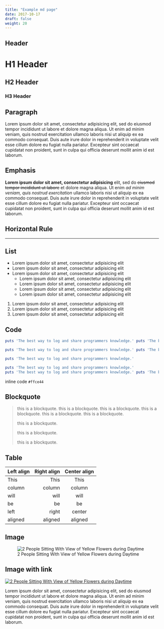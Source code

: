 ```yaml
---
title: "Example md page"
date: 2017-10-17
draft: false
weight: 20
---
```



## Header

# H1 Header

## H2 Header

### H3 Header

## Paragraph

Lorem ipsum dolor sit amet, consectetur adipisicing elit, sed do eiusmod tempor incididunt ut labore et dolore magna aliqua. Ut enim ad minim veniam, quis nostrud exercitation ullamco laboris nisi ut aliquip ex ea commodo consequat. Duis aute irure dolor in reprehenderit in voluptate velit esse cillum dolore eu fugiat nulla pariatur. Excepteur sint occaecat cupidatat non proident, sunt in culpa qui officia deserunt mollit anim id est laborum.


## Emphasis

**Lorem ipsum dolor sit amet, consectetur adipisicing** elit, sed do ~~eiusmod tempor incididunt ut labore~~ et dolore magna aliqua. Ut enim *ad minim veniam, quis nostrud exercitation* ullamco laboris nisi ut aliquip ex ea commodo consequat. Duis aute irure dolor in reprehenderit in voluptate velit esse cillum dolore eu fugiat nulla pariatur. Excepteur sint occaecat cupidatat non proident, sunt in culpa qui officia deserunt mollit anim id est laborum.

## Horizontal Rule

---

## List

* Lorem ipsum dolor sit amet, consectetur adipisicing elit
* Lorem ipsum dolor sit amet, consectetur adipisicing elit
* Lorem ipsum dolor sit amet, consectetur adipisicing elit
	* Lorem ipsum dolor sit amet, consectetur adipisicing elit
	* Lorem ipsum dolor sit amet, consectetur adipisicing elit
	* Lorem ipsum dolor sit amet, consectetur adipisicing elit
	* Lorem ipsum dolor sit amet, consectetur adipisicing elit

1. Lorem ipsum dolor sit amet, consectetur adipisicing elit
2. Lorem ipsum dolor sit amet, consectetur adipisicing elit
3. Lorem ipsum dolor sit amet, consectetur adipisicing elit

## Code

```ruby
puts 'The best way to log and share programmers knowledge.' puts 'The best way to log and share programmers knowledge.'

puts 'The best way to log and share programmers knowledge.' puts 'The best way to log and share programmers knowledge.'

puts 'The best way to log and share programmers knowledge.'

puts 'The best way to log and share programmers knowledge.'
puts 'The best way to log and share programmers knowledge.' puts 'The best way to log and share programmers knowledge.'
```

inline code `#ffce44`

## Blockquote

> this is a blockquote. this is a blockquote. this is a blockquote. this is a blockquote. this is a blockquote. this is a blockquote.
>
> this is a blockquote.
>
> this is a blockquote.
>
> this is a blockquote.

## Table

| Left align | Right align | Center align |
|:-----------|------------:|:------------:|
| This       | This        | This         |
| column     | column      | column       |
| will       | will        | will         |
| be         | be          | be           |
| left       | right       | center       |
| aligned    | aligned     | aligned      |

## Image

![2 People Sitting With View of Yellow Flowers during Daytime](/images/pexels-photo-196666.jpeg "Chapter1")

## Image with link

[![2 People Sitting With View of Yellow Flowers during Daytime](/images/pexels-photo-196666.jpeg)](https://www.pexels.com/photo/2-people-sitting-with-view-of-yellow-flowers-during-daytime-196666/)



Lorem ipsum dolor sit amet, consectetur adipisicing elit, sed do eiusmod tempor incididunt ut labore et dolore magna aliqua. Ut enim ad minim veniam, quis nostrud exercitation ullamco laboris nisi ut aliquip ex ea commodo consequat. Duis aute irure dolor in reprehenderit in voluptate velit esse cillum dolore eu fugiat nulla pariatur. Excepteur sint occaecat cupidatat non proident, sunt in culpa qui officia deserunt mollit anim id est laborum.
